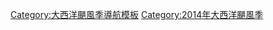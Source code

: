 {{風季導航模板
 |name=2014 Atlantic hurricane season buttons
 |region=大西洋
 |year=2014
 |type=颶風
 |trackmap=2014 Atlantic hurricane season summary map.png
 |storms=
{{風季導航模板/風暴
 |intensity=cat2
 |stormname=亞瑟
 |linkname=2014年大西洋颶風季#颶風亞瑟（Arthur）
}}
{{風季導航模板/風暴
 |intensity=TD
 |stormname=二
 |linkname=2014年大西洋颶風季#第二號熱帶低氣壓
}}
{{風季導航模板/風暴
 |intensity=cat1
 |stormname=伯莎
 |linkname=2014年大西洋颶風季#颶風伯莎（Bertha）
}}
{{風季導航模板/風暴
 |intensity=cat1
 |stormname=克里斯托瓦爾
 |linkname=2014年大西洋颶風季#颶風克里斯托瓦爾（Cristobal）
}}
{{風季導航模板/風暴
 |intensity=TS
 |stormname=多莉
 |linkname=熱帶風暴多莉 (2014年)
}}
{{風季導航模板/風暴
 |intensity=cat3
 |stormname=愛德華
 |linkname=2014年大西洋颶風季#颶風愛德華（Edouard）
}}
{{風季導航模板/風暴
 |intensity=cat1
 |stormname=費伊
 |linkname=颶風費伊 (2014年)
}}
{{風季導航模板/間隔}}
{{風季導航模板/風暴
 |intensity=cat4
|stormname=貢薩洛
 |linkname=颶風貢薩洛
}}
{{風季導航模板/風暴
 |intensity=TS
 |stormname=漢娜
 |linkname=2014年大西洋颶風季#熱帶風暴漢娜（Hanna）
}}}}
<noinclude>[[Category:大西洋颶風季導航模板]]</noinclude>
[[Category:2014年大西洋颶風季]]
